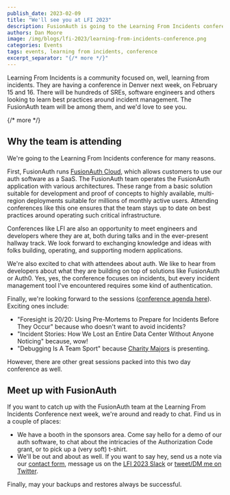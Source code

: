 ```yaml
---
publish_date: 2023-02-09 
title: "We'll see you at LFI 2023"
description: FusionAuth is going to the Learning From Incidents conference. Stop by and see us!
authors: Dan Moore
image: /img/blogs/lfi-2023/learning-from-incidents-conference.png
categories: Events
tags: events, learning from incidents, conference
excerpt_separator: "{/* more */}"
---
```


Learning From Incidents is a community focused on, well, learning from incidents. They are having a conference in Denver next week, on February 15 and 16. There will be hundreds of SREs, software engineers and others looking to learn best practices around incident management. The FusionAuth team will be among them, and we'd love to see you.

{/* more */}

## Why the team is attending

We're going to the Learning From Incidents conference for many reasons.

First, FusionAuth runs [FusionAuth Cloud](/pricing?step=hosting), which allows customers to use our auth software as a SaaS. The FusionAuth team operates the FusionAuth application with various architectures. These range from a basic solution suitable for development and proof of concepts to highly available, multi-region deployments suitable for millions of monthly active users. Attending conferences like this one ensures that the team stays up to date on best practices around operating such critical infrastructure.

Conferences like LFI are also an opportunity to meet engineers and developers where they are at, both during talks and in the ever-present hallway track. We look forward to exchanging knowledge and ideas with folks building, operating, and supporting modern applications.

We're also excited to chat with attendees about auth. We like to hear from developers about what they are building on top of solutions like FusionAuth or Auth0. Yes, yes, the conference focuses on incidents, but every incident management tool I've encountered requires some kind of authentication.

Finally, we're looking forward to the sessions ([conference agenda here](https://web.cvent.com/event/e3af0a43-b5c1-4a1b-b6a2-bbe285a4840e/websitePage:af528777-e68a-4227-9c68-592150c3a347)). Exciting ones include:

* "Foresight is 20/20: Using Pre-Mortems to Prepare for Incidents Before They Occur" because who doesn't want to avoid incidents?
* "Incident Stories: How We Lost an Entire Data Center Without Anyone Noticing" because, wow!
* "Debugging Is A Team Sport" because [Charity Majors](https://twitter.com/mipsytipsy/) is presenting. 

However, there are other great sessions packed into this two day conference as well.

## Meet up with FusionAuth

If you want to catch up with the FusionAuth team at the Learning From Incidents Conference next week, we're around and ready to chat. Find us in a couple of places:

* We have a booth in the sponsors area. Come say hello for a demo of our auth software, to chat about the intricacies of the Authorization Code grant, or to pick up a (very soft) t-shirt.
* We'll be out and about as well. If you want to say hey, send us a note via our [contact form](/contact), message us on the [LFI 2023 Slack](https://lficonference2023.slack.com) or [tweet/DM me on Twitter](https://twitter.com/mooreds).

Finally, may your backups and restores always be successful.
